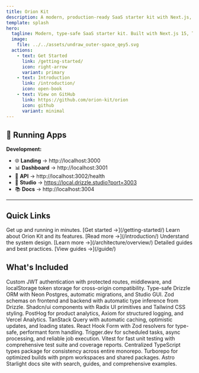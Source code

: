 ```yaml
---
title: Orion Kit
description: A modern, production-ready SaaS starter kit with Next.js, TypeScript, Drizzle ORM, and more.
template: splash
hero:
  tagline: Modern, type-safe SaaS starter kit. Built with Next.js 15, TypeScript, Drizzle ORM, Custom JWT Auth, and TanStack Query.
  image:
    file: ../../assets/undraw_outer-space_qey5.svg
  actions:
    - text: Get Started
      link: /getting-started/
      icon: right-arrow
      variant: primary
    - text: Introduction
      link: /introduction/
      icon: open-book
    - text: View on GitHub
      link: https://github.com/orion-kit/orion
      icon: github
      variant: minimal
---
```



## 🚀 Running Apps

**Development:**

- 🌐 **Landing** → http://localhost:3000
- 📊 **Dashboard** → http://localhost:3001
- 🔌 **API** → http://localhost:3002/health
- 🎨 **Studio** → https://local.drizzle.studio?port=3003
- 📚 **Docs** → http://localhost:3004

---

## Quick Links

<CardGrid>
  <Card title="Getting Started" icon="rocket">
    Get up and running in minutes. [Get started →](/getting-started/)
  </Card>
  <Card title="Introduction" icon="open-book">
    Learn about Orion Kit and its features. [Read more →](/introduction/)
  </Card>
  <Card title="Architecture" icon="puzzle">
    Understand the system design. [Learn more →](/architecture/overview/)
  </Card>
  <Card title="Complete Guide" icon="document">
    Detailed guides and best practices. [View guides →](/guide/)
  </Card>
</CardGrid>

## What's Included

<CardGrid stagger>
  <Card title="🔐 Authentication" icon="lock">
    Custom JWT authentication with protected routes, middleware, and
    localStorage token storage for cross-origin compatibility.
  </Card>
  <Card title="🗄️ Database" icon="setting">
    Type-safe Drizzle ORM with Neon Postgres, automatic migrations, and Studio
    GUI.
  </Card>
  <Card title="✅ Validation" icon="approve-check">
    Zod schemas on frontend and backend with automatic type inference from
    Drizzle.
  </Card>
  <Card title="🎨 UI Components" icon="star">
    Shadcn/ui components with Radix UI primitives and Tailwind CSS styling.
  </Card>
  <Card title="📊 Analytics & Logging" icon="laptop">
    PostHog for product analytics, Axiom for structured logging, and Vercel
    Analytics.
  </Card>
  <Card title="🚀 Data Fetching" icon="rocket">
    TanStack Query with automatic caching, optimistic updates, and loading
    states.
  </Card>
  <Card title="📝 Forms" icon="document">
    React Hook Form with Zod resolvers for type-safe, performant form handling.
  </Card>
  <Card title="⚡ Background Jobs" icon="sun">
    Trigger.dev for scheduled tasks, async processing, and reliable job
    execution.
  </Card>
  <Card title="🧪 Testing" icon="magnifier">
    Vitest for fast unit testing with comprehensive test suite and coverage
    reports.
  </Card>
  <Card title="📦 Shared Types" icon="puzzle">
    Centralized TypeScript types package for consistency across entire monorepo.
  </Card>
  <Card title="🏗️ Monorepo" icon="seti:config">
    Turborepo for optimized builds with pnpm workspaces and shared packages.
  </Card>
  <Card title="📚 Documentation" icon="open-book">
    Astro Starlight docs site with search, guides, and comprehensive examples.
  </Card>
</CardGrid>
